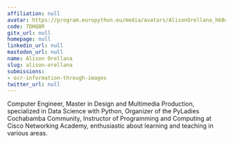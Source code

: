```yaml
---
affiliation: null
avatar: https://program.europython.eu/media/avatars/AlisonOrellana_h68uDYb.jpeg
code: 7DHQ8R
gitx_url: null
homepage: null
linkedin_url: null
mastodon_url: null
name: Alison Orellana
slug: alison-orellana
submissions:
- ocr-information-through-images
twitter_url: null
---
```


Computer Engineer, Master in Design and Multimedia Production, specialized in Data Science with Python, Organizer of the PyLadies Cochabamba Community, Instructor of Programming and Computing at Cisco Networking Academy, enthusiastic about learning and teaching in various areas.
